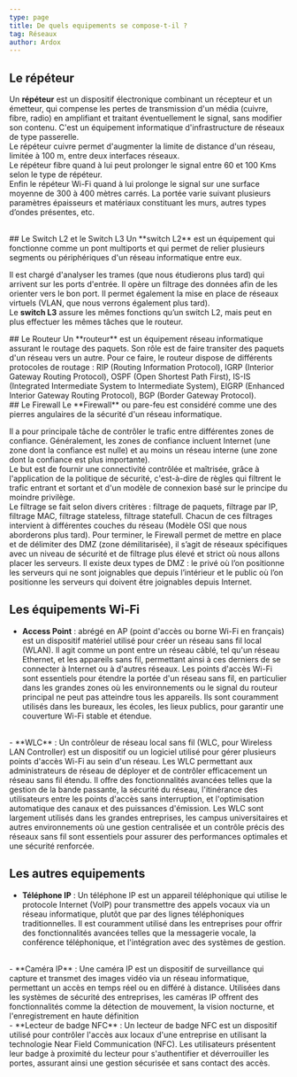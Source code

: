 ```yaml
---
type: page
title: De quels equipements se compose-t-il ?
tag: Réseaux
author: Ardox
---
```


## Le répéteur
Un **répéteur** est un dispositif électronique combinant un récepteur et un émetteur, qui
compense les pertes de transmission d'un média (cuivre, fibre, radio) en
amplifiant et traitant éventuellement le signal, sans modifier son contenu. C'est
un équipement informatique d'infrastructure de réseaux de type passerelle. 
<br />
Le répéteur cuivre permet d'augmenter la limite de distance d'un réseau, limitée
à 100 m, entre deux interfaces réseaux.
<br />
Le répéteur fibre quand à lui peut prolonger le signal entre 60 et 100 Kms selon
le type de répéteur.
<br />
Enfin le répéteur Wi-Fi quand à lui prolonge le signal sur une surface moyenne
de 300 à 400 mètres carrés. La portée varie suivant plusieurs paramètres
épaisseurs et matériaux constituant les murs, autres types d’ondes présentes,
etc.

<Diagram src="/reseaux/repeteurs.png" />
<br />
<div className="seperator" />
## Le Switch L2 et le Switch L3
Un **switch L2** est un équipement qui fonctionne comme un pont multiports et qui permet de relier plusieurs segments ou
périphériques d'un réseau informatique entre eux.

Il est chargé d'analyser les trames (que nous étudierons plus tard) qui arrivent sur les ports d'entrée. Il opère un filtrage
des données afin de les orienter vers le bon port. Il permet également la mise en place de réseaux virtuels (VLAN, que nous
verrons également plus tard).
<br />
Le **switch L3** assure les mêmes fonctions qu’un switch L2, mais peut en plus effectuer les mêmes tâches que le routeur.
<Diagram src="/reseaux/switch.png" />
<br />
<div className="seperator" />
## Le Routeur
Un **routeur** est un équipement réseau informatique assurant le routage des paquets. Son rôle est de faire transiter des
paquets d'un réseau vers un autre. Pour ce faire, le routeur dispose de différents protocoles de routage : RIP (Routing
Information Protocol), IGRP (Interior Gateway Routing Protocol), OSPF (Open Shortest Path First), IS-IS (Integrated
Intermediate System to Intermediate System), EIGRP (Enhanced Interior Gateway Routing Protocol), BGP (Border
Gateway Protocol).
<Diagram src="/reseaux/routeur.png" />
<div className="seperator" />
## Le Firewall
Le **Firewall** ou pare-feu est considéré comme une des pierres
angulaires de la sécurité d'un réseau informatique.

Il a pour principale tâche de contrôler le trafic entre différentes
zones de confiance. Généralement, les zones de confiance incluent
Internet (une zone dont la confiance est nulle) et au moins un réseau
interne (une zone dont la confiance est plus importante).
<br />
Le but est de fournir une connectivité contrôlée et maîtrisée, grâce à l'application de la politique de sécurité, c'est-à-dire de
règles qui filtrent le trafic entrant et sortant et d'un modèle de connexion basé sur le principe du moindre privilège.
<br />
Le filtrage se fait selon divers critères : filtrage de paquets, filtrage par IP, filtrage MAC, filtrage stateless, filtrage statefull.
Chacun de ces filtrages intervient à différentes couches du réseau (Modèle OSI que nous aborderons plus tard). Pour
terminer, le Firewall permet de mettre en place et de délimiter des DMZ (zone démilitarisée), il s’agit de réseaux
spécifiques avec un niveau de sécurité et de filtrage plus élevé et strict où nous allons placer les serveurs. Il existe deux
types de DMZ : le privé où l’on positionne les serveurs qui ne sont joignables que depuis l’intérieur et le public où l’on
positionne les serveurs qui doivent être joignables depuis Internet.
<Diagram src="/reseaux/firewall.png" />
<br />
<div className="seperator" />

## Les équipements Wi-Fi

- **Access Point** : abrégé en AP (point d'accès ou borne Wi-Fi en français) est un
dispositif matériel utilisé pour créer un réseau sans fil local (WLAN).
Il agit comme un pont entre un réseau câblé, tel qu'un réseau Ethernet, et les
appareils sans fil, permettant ainsi à ces derniers de se connecter à Internet ou
à d'autres réseaux. Les points d'accès Wi-Fi sont essentiels pour étendre la
portée d'un réseau sans fil, en particulier dans les grandes zones où les
environnements ou le signal du routeur principal ne peut pas atteindre tous
les appareils.
Ils sont couramment utilisés dans les bureaux, les écoles, les lieux publics, pour garantir une couverture Wi-Fi stable et
étendue.
<br />
- **WLC** : Un contrôleur de réseau local sans fil (WLC, pour Wireless LAN Controller) est un dispositif ou un logiciel utilisé
pour gérer plusieurs points d'accès Wi-Fi au sein d'un réseau.
Les WLC permettant aux administrateurs de réseau de déployer et de contrôler efficacement un réseau sans fil étendu. Il
offre des fonctionnalités avancées telles que la gestion de la bande passante, la sécurité du réseau, l'itinérance des
utilisateurs entre les points d'accès sans interruption, et l'optimisation automatique des canaux et des puissances
d'émission.
Les WLC sont largement utilisés dans les grandes entreprises, les campus universitaires et autres environnements où
une gestion centralisée et un contrôle précis des réseaux sans fil sont essentiels pour assurer des performances
optimales et une sécurité renforcée.
<br />
<div className="seperator" />

## Les autres equipements
- **Téléphone IP** : Un téléphone IP est un appareil téléphonique qui utilise le
protocole Internet (VoIP) pour transmettre des appels vocaux via un réseau
informatique, plutôt que par des lignes téléphoniques traditionnelles. Il est
couramment utilisé dans les entreprises pour offrir des fonctionnalités
avancées telles que la messagerie vocale, la conférence téléphonique, et
l'intégration avec des systèmes de gestion.
<br />
- **Caméra IP** : Une caméra IP est un dispositif de surveillance qui capture et
transmet des images vidéo via un réseau informatique, permettant un accès
en temps réel ou en différé à distance. Utilisées dans les systèmes de sécurité
des entreprises, les caméras IP offrent des fonctionnalités comme la
détection de mouvement, la vision nocturne, et l'enregistrement en haute
définition
<br />
- **Lecteur de badge NFC** : Un lecteur de badge NFC est un dispositif utilisé pour contrôler l'accès aux locaux d'une
entreprise en utilisant la technologie Near Field Communication (NFC). Les utilisateurs présentent leur badge à
proximité du lecteur pour s'authentifier et déverrouiller les portes, assurant ainsi une gestion sécurisée et sans contact
des accès.
<div className="seperator" />